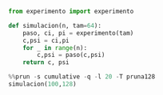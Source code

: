 ```python
from experimento import experimento

def simulacion(n, tam=64):
    paso, ci, pi = experimento(tam)
    c,psi = ci,pi
    for _ in range(n):
        c,psi = paso(c,psi)
    return c, psi
```

```python
%%prun -s cumulative -q -l 20 -T pruna128
simulacion(100,128)
```